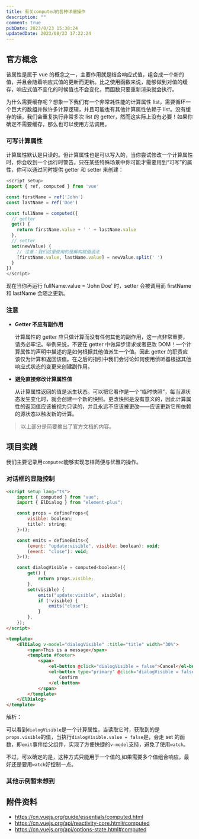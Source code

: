 ```yaml
---
title: 有关computed的各种详细操作
description: ""
comment: true
pubDate: 2023/8/23 15:38:24
updatedDate: 2023/08/23 17:22:24
---
```


## 官方概念

该属性是属于 vue 的概念之一，主要作用就是结合响应式值，组合成一个新的值，并且会随着响应式值的更新而更新。比之使用函数来说，能够做到对值的缓存，响应式值不变化的时候值也不会变化，而函数只要重新渲染就会执行。

为什么需要缓存呢？想象一下我们有一个非常耗性能的计算属性 list，需要循环一个巨大的数组并做许多计算逻辑，并且可能也有其他计算属性依赖于 list。没有缓存的话，我们会重复执行非常多次 list 的 getter，然而这实际上没有必要！如果你确定不需要缓存，那么也可以使用方法调用。

### 可写计算属性

计算属性默认是只读的。但计算属性也是可以写入的，当你尝试修改一个计算属性时，你会收到一个运行时警告。只在某些特殊场景中你可能才需要用到“可写”的属性，你可以通过同时提供 getter 和 setter 来创建：

```js
<script setup>
import { ref, computed } from 'vue'

const firstName = ref('John')
const lastName = ref('Doe')

const fullName = computed({
  // getter
  get() {
    return firstName.value + ' ' + lastName.value
  },
  // setter
  set(newValue) {
    // 注意：我们这里使用的是解构赋值语法
    [firstName.value, lastName.value] = newValue.split(' ')
  }
})
</script>
```

现在当你再运行 fullName.value = 'John Doe' 时，setter 会被调用而 firstName 和 lastName 会随之更新。

### 注意

-   **Getter 不应有副作用**

    计算属性的 getter 应只做计算而没有任何其他的副作用，这一点非常重要，请务必牢记。举例来说，不要在 getter 中做异步请求或者更改 DOM！一个计算属性的声明中描述的是如何根据其他值派生一个值。因此 getter 的职责应该仅为计算和返回该值。在之后的指引中我们会讨论如何使用侦听器根据其他响应式状态的变更来创建副作用。

-   **避免直接修改计算属性值**

    从计算属性返回的值是派生状态。可以把它看作是一个“临时快照”，每当源状态发生变化时，就会创建一个新的快照。更改快照是没有意义的，因此计算属性的返回值应该被视为只读的，并且永远不应该被更改——应该更新它所依赖的源状态以触发新的计算。

> 以上部分是简要摘出了官方文档的内容。

## 项目实践

我们主要记录用`computed`能够实现怎样简便与优雅的操作。

### 对话框的显隐控制

```html
<script setup lang="ts">
    import { computed } from "vue";
    import { ElDialog } from "element-plus";

    const props = defineProps<{
        visible: boolean;
        title?: string;
    }>();

    const emits = defineEmits<{
        (event: "update:visible", visible: boolean): void;
        (event: "close"): void;
    }>();

    const dialogVisible = computed<boolean>({
        get() {
            return props.visible;
        },
        set(visible) {
            emits("update:visible", visible);
            if (!visible) {
                emits("close");
            }
        },
    });
</script>

<template>
    <ElDialog v-model="dialogVisible" :title="title" width="30%">
        <span>This is a message</span>
        <template #footer>
            <span>
                <el-button @click="dialogVisible = false">Cancel</el-button>
                <el-button type="primary" @click="dialogVisible = false">
                    Confirm
                </el-button>
            </span>
        </template>
    </ElDialog>
</template>
```

解析：

可以看到`dialogVisible`是一个计算属性，当读取它时，获取到的是`props.visible`的值，当执行`dialogVisible.value = false`是，会走 set 的函数，即`emit`事件给父组件，实现了方便快捷的`v-model`支持，避免了使用`watch`。

不过，可以确定的是，这种方式只能用于一个值的,如果需要多个值组合响应，最好还是要用`watch`好控制一点。

### 其他示例暂未想到

## 附件资料

-   https://cn.vuejs.org/guide/essentials/computed.html
-   https://cn.vuejs.org/api/reactivity-core.html#computed
-   https://cn.vuejs.org/api/options-state.html#computed
